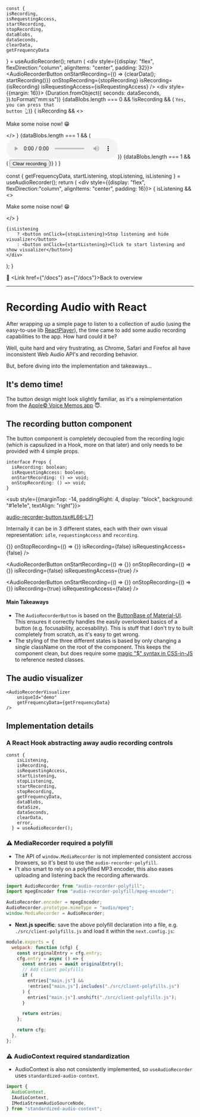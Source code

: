 
<!-- DEMO CODE -->

    const {
    isRecording,
    isRequestingAccess,
    startRecording,
    stopRecording,
    dataBlobs,
    dataSeconds,
    clearData,
    getFrequencyData
  } = useAudioRecorder();
  return (
      <div style={{display: "flex", flexDirection:"column", alignItems: "center", padding: 32}}>
        <AudioRecorderButton
            onStartRecording={() => {clearData(); startRecording()}}
            onStopRecording={stopRecording}
            isRecording={isRecording}
            isRequestingAccess={isRequestingAccess}
        />
        <div style={{margin: 16}}>
            {Duration.fromObject({
                seconds: dataSeconds,
            }).toFormat("mm:ss")}
        </div>
        {dataBlobs.length === 0 && !isRecording && ( <code>Yes, you can press that button 👆</code>)}
        { isRecording && <>
          <AudioRecorderVisualizer
            uniqueId="demo"
            getFrequencyData={getFrequencyData}
          />
          <p>Make some noise now! 😁</p>
          </>
        }
        {dataBlobs.length === 1 && ( <audio src={URL.createObjectURL(dataBlobs[0])} controls></audio>)}
        {dataBlobs.length === 1 && ( <button onClick={clearData}>Clear recording</button>)}
    </div>
  )
}

  const { getFrequencyData, startListening, stopListening, isListening } = useAudioRecorder();
  return (
    <div style={{display: "flex", flexDirection:"column", alignItems: "center", padding: 16}}> 
      { isListening && <>
        <AudioRecorderVisualizer
          uniqueId="demo"
          getFrequencyData={getFrequencyData}
        />
        <p>Make some noise now! 😁</p>
        </>
      }
    
      
    {isListening
        ? <button onClick={stopListening}>Stop listening and hide visualizer</button>
        : <button onClick={startListening}>Click to start listening and show visualizer</button>}
    </div>
  );
}

<!-- END DEMO CODE -->

<AppContainer maxWidth="sm"><div className="docs-page">

📓 <Link href={"/docs"} as={"/docs"}>Back to overview</Link>

-----

# Recording Audio with React

After wrapping up a simple page to listen to a collection of audio (using the easy-to-use lib [ReactPlayer](https://github.com/CookPete/react-player)), the time came to add some audio recording capabilities to the app. How hard could it be?

Well, quite hard and véry frustrating, as Chrome, Safari and Firefox all have inconsistent Web Audio API's and recording behavior.

But, before diving into the implementation and takeaways...

## It's demo time!

<AudioRecorderDemo />

The button design might look slightly familiar, as it's a reimplementation from the [Apple© Voice Memos app](https://support.apple.com/en-us/HT206775) 😇.

## The recording button component



The button component is completely decoupled from the recording logic (which is capsulized in a Hook, more on that later) and only needs to be provided with 4 simple props.

```tsx
interface Props {
  isRecording: boolean;
  isRequestingAccess: boolean;
  onStartRecording: () => void;
  onStopRecording: () => void;
}
```
<sub style={{marginTop: -14, paddingRight: 4, display: "block", background: "#1e1e1e", textAlign: "right"}}>

[audio-recorder-button.tsx#L66-L71](https://github.com/jasperhartong/pod/blob/master/src/components/audio-recorder-hook/audio-recorder-button.tsx#L66-L71)

</sub>

Internally it can be in 3 different states, each with their own visual representation: `idle`, `requestingAccess` and `recording`.

<div style={{ display: "flex", justifyContent: "space-around", padding: 24 }}>
<AudioRecorderButton
    onStartRecording={() => {}}
    onStopRecording={() => {}}
    isRecording={false}
    isRequestingAccess={false} />

<AudioRecorderButton
    onStartRecording={() => {}}
    onStopRecording={() => {}}
    isRecording={false}
    isRequestingAccess={true} />

<AudioRecorderButton
    onStartRecording={() => {}}
    onStopRecording={() => {}}
    isRecording={true}
    isRequestingAccess={false} />
</div>




#### Main Takeaways

* The `AudioRecorderButton` is based on the [ButtonBase of Material-UI](https://material-ui.com/api/button-base/). This ensures it correctly handles the easily overlooked basics of a button (e.g. focusability, accesability). This is stuff that I don't try to built completely from scratch, as it's easy to get wrong.
* The styling of the three different states is based by only changing a single className on the root of the component. This keeps the component clean, but does require some [magic "$" syntax in CSS-in-JS](https://cssinjs.org/jss-plugin-nested?v=v10.4.0#use-rulename-to-reference-a-local-rule-within-the-same-style-sheet) to reference nested classes. 

## The audio visualizer

<AudioRecorderVisualizerWithState />


```tsx
<AudioRecorderVisualizer
    uniqueId="demo"
    getFrequencyData={getFrequencyData}
/>
```


## Implementation details

### A React Hook abstracting away audio recording controls

```tsx
const {
    isListening,
    isRecording,
    isRequestingAccess,
    startListening,
    stopListening,
    startRecording,
    stopRecording,
    getFrequencyData,
    dataBlobs,
    dataSize,
    dataSeconds,
    clearData,
    error,
  } = useAudioRecorder();
```

### ⚠️ MediaRecorder required a polyfill

* The API of `window.MediaRecorder` is not implemented consistent accross browsers, so it's best to use the `audio-recorder-polyfill`.
* I't also smart to rely on a polyfilled MP3 encoder, this also eases uploading and listening back the recording afterwards.

```js
import AudioRecorder from "audio-recorder-polyfill";
import mpegEncoder from "audio-recorder-polyfill/mpeg-encoder";

AudioRecorder.encoder = mpegEncoder;
AudioRecorder.prototype.mimeType = "audio/mpeg";
window.MediaRecorder = AudioRecorder;
```

* **Next.js specific**: save the above polyfill declaration into a file, e.g. `./src/client-polyfills.js` and load it within the `next.config.js`:

```js
module.exports = {
  webpack: function (cfg) {
    const originalEntry = cfg.entry;
    cfg.entry = async () => {
      const entries = await originalEntry();
      // Add client polyfills
      if (
        entries["main.js"] &&
        !entries["main.js"].includes("./src/client-polyfills.js")
      ) {
        entries["main.js"].unshift("./src/client-polyfills.js");
      }

      return entries;
    };

    return cfg;
  },
};
```

### ⚠️ AudioContext required standardization

* AudioContext is also not consistently implemented, so `useAudioRecorder` uses `standardized-audio-context`.

```ts
import {
  AudioContext,
  IAudioContext,
  IMediaStreamAudioSourceNode,
} from "standardized-audio-context";
```

</div></AppContainer>